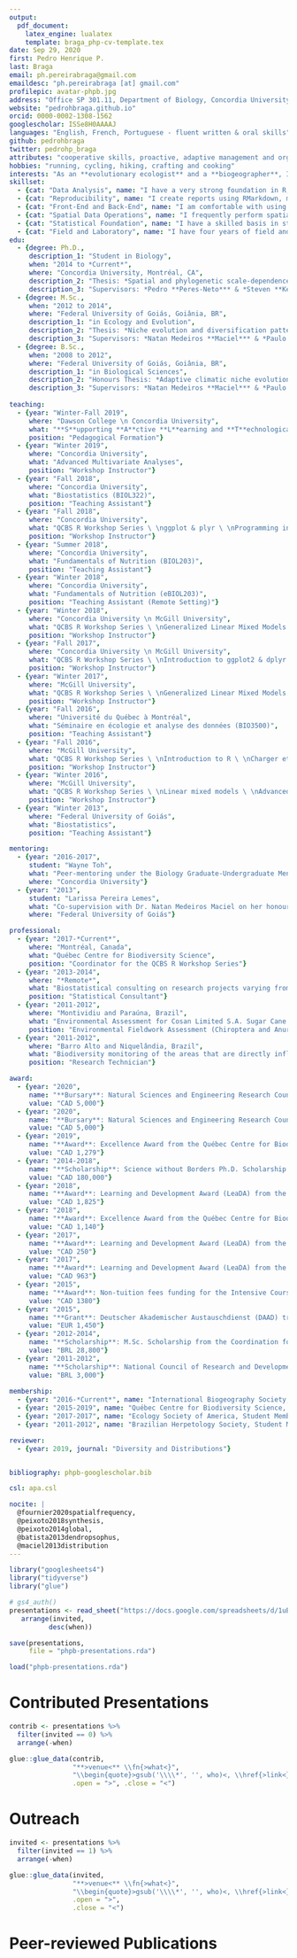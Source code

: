 ```yaml
---
output:
  pdf_document:
    latex_engine: lualatex
    template: braga_php-cv-template.tex
date: Sep 29, 2020
first: Pedro Henrique P. 
last: Braga
email: ph.pereirabraga@gmail.com
emaildesc: "ph.pereirabraga [at] gmail.com"
profilepic: avatar-phpb.jpg
address: "Office SP 301.11, Department of Biology, Concordia University"
website: "pedrohbraga.github.io"
orcid: 0000-0002-1308-1562
googlescholar: ISSe8H0AAAAJ
languages: "English, French, Portuguese - fluent written & oral skills"
github: pedrohbraga
twitter: pedrohp_braga
attributes: "cooperative skills, proactive, adaptive management and organisational skills, public speaking and communication, cheerful $\\Summertree$"
hobbies: "running, cycling, hiking, crafting and cooking"
interests: "As an **evolutionary ecologist** and a **biogeographer**, I am interested in using information on the **evolutionary history of species** and their **ecological attributes** to understand general **processes and mechanisms that generate biodiversity patterns**. In my research, I stress the **importance of phylogenetic and spatial scales and historical components of ecological and evolutionary drivers**. I practice and promote **open and reproducible science**. I am also dedicated towards the integration of evidence-based **active learning strategies** in my **teaching** and **scientific communication** abilities."
skillset: 
  - {cat: "Data Analysis", name: "I have a very strong foundation in R, where I concentrate most of my work. I have limited experience using Julia, SQL and MatLab."}
  - {cat: "Reproducibility", name: "I create reports using RMarkdown, markdown, Sweave, RShiny, and LaTeX. I collaborate and perform version control using Git."}
  - {cat: "Front-End and Back-End", name: "I am comfortable with using UNIX/Linux shell, and have limited experience with HTML and CSS."}
  - {cat: "Spatial Data Operations", name: "I frequently perform spatial data operations using simple features and other R implementations (sf, sp, raster, rgeos, and others). I also have formal training and experience in using ArcGIS, QGIS, GDAL, GEOS and PROJ."}
  - {cat: "Statistical Foundation", name: "I have a skilled basis in statistical and quantitative methods. I frequently apply univariate and multivariate statistics (including, generalized linear (mixed) models, generalized additive models, Eigenanalysis-based models, autoregressive and filtering models), Bayesian inference (BAMM), and extend them to simulations, species distribution models, and spatial and phylogenetic comparative methods (under parallel computing, if necessary)."}
  - {cat: "Field and Laboratory", name: "I have four years of field and laboratory experience in bioacustics, zoology, sampling techniques, and identification of bats and frogs."}
edu:
  - {degree: Ph.D.,
     description_1: "Student in Biology",
     when: "2014 to *Current*",
     where: "Concordia University, Montréal, CA",
     description_2: "Thesis: *Spatial and phylogenetic scale-dependence in the evolutionary and ecological determinants of diversity patterns in bats*",
     description_3: "Supervisors: *Pedro **Peres-Neto*** & *Steven **Kembel***"}
  - {degree: M.Sc.,
     when: "2012 to 2014",
     where: "Federal University of Goiás, Goiânia, BR",
     description_1: "in Ecology and Evolution",
     description_2: "Thesis: *Niche evolution and diversification patterns in Neotropical anurans*",
     description_3: "Supervisors: *Natan Medeiros **Maciel*** & *Paulo **De Marco***"}
  - {degree: B.Sc.,
     when: "2008 to 2012",
     where: "Federal University of Goiás, Goiânia, BR",
     description_1: "in Biological Sciences",
     description_2: "Honours Thesis: *Adaptive climatic niche evolution in bufonid frogs*",
     description_3: "Supervisors: *Natan Medeiros **Maciel*** & *Paulo **De Marco***"}
     
teaching:
  - {year: "Winter-Fall 2019", 
     where: "Dawson College \n Concordia University", 
     what: "**S**upporting **A**ctive **L**earning and **T**echnological **I**nnovation in **S**tudies of **E**ducation (SALTISE)",
     position: "Pedagogical Formation"}
  - {year: "Winter 2019", 
     where: "Concordia University", 
     what: "Advanced Multivariate Analyses",
     position: "Workshop Instructor"}
  - {year: "Fall 2018", 
     where: "Concordia University", 
     what: "Biostatistics (BIOL322)",
     position: "Teaching Assistant"}
  - {year: "Fall 2018", 
     where: "Concordia University", 
     what: "QCBS R Workshop Series \ \nggplot & plyr \ \nProgramming in R ",
     position: "Workshop Instructor"}
  - {year: "Summer 2018", 
     where: "Concordia University", 
     what: "Fundamentals of Nutrition (BIOL203)",
     position: "Teaching Assistant"}
  - {year: "Winter 2018", 
     where: "Concordia University", 
     what: "Fundamentals of Nutrition (eBIOL203)",
     position: "Teaching Assistant (Remote Setting)"}
  - {year: "Winter 2018", 
     where: "Concordia University \n McGill University", 
     what: "QCBS R Workshop Series \ \nGeneralized Linear Mixed Models \ \nMultivariate Analyses",
     position: "Workshop Instructor"}
  - {year: "Fall 2017", 
     where: "Concordia University \n McGill University", 
     what: "QCBS R Workshop Series \ \nIntroduction to ggplot2 & dplyr \ \nLinear Models in R",
     position: "Workshop Instructor"}
  - {year: "Winter 2017", 
     where: "McGill University", 
     what: "QCBS R Workshop Series \ \nGeneralized Linear Mixed Models \ \nMultivariate Analyses",
     position: "Workshop Instructor"}
  - {year: "Fall 2016", 
     where: "Université du Québec à Montréal", 
     what: "Séminaire en écologie et analyse des données (BIO3500)",
     position: "Teaching Assistant"}
  - {year: "Fall 2016", 
     where: "McGill University", 
     what: "QCBS R Workshop Series \ \nIntroduction to R \ \nCharger et manipuler des données en R \ \nLoading and manipulating data in R \ \nIntroduction to ggplot \ \nLinear models \ \nProgramming in R",
     position: "Workshop Instructor"}
  - {year: "Winter 2016", 
     where: "McGill University", 
     what: "QCBS R Workshop Series \ \nLinear mixed models \ \nAdvanced multivariate analyses \ \nProgramming in R",
     position: "Workshop Instructor"}
  - {year: "Winter 2013", 
     where: "Federal University of Goiás", 
     what: "Biostatistics",
     position: "Teaching Assistant"}

mentoring:
  - {year: "2016-2017",
     student: "Wayne Toh",
     what: "Peer-mentoring under the Biology Graduate-Undergraduate Mentorship Program",
     where: "Concordia University"}
  - {year: "2013", 
     student: "Larissa Pereira Lemes",
     what: "Co-supervision with Dr. Natan Medeiros Maciel on her honour thesis: *Effectiveness and priority areas for anuran conservation in Brazil*",
     where: "Federal University of Goiás"}

professional:
  - {year: "2017-*Current*", 
     where: "Montréal, Canada", 
     what: "Québec Centre for Biodiversity Science",
     position: "Coordinator for the QCBS R Workshop Series"}
  - {year: "2013-2014", 
     where: "*Remote*", 
     what: "Biostatistical consulting on research projects varying from clinical study designs to ecological research",
     position: "Statistical Consultant"}
  - {year: "2011-2012", 
     where: "Montividiu and Paraúna, Brazil", 
     what: "Environmental Assessment for Cosan Limited S.A. Sugar Cane Industries",
     position: "Environmental Fieldwork Assessment (Chiroptera and Anura) and Statistical Consultant"}
  - {year: "2011-2012", 
     where: "Barro Alto and Niquelândia, Brazil", 
     what: "Biodiversity monitoring of the areas that are directly influenced by Anglo American Brazil’s activities as part of the agreement with the Federal University of Goiás",
     position: "Research Technician"}

award:
  - {year: "2020", 
     name: "**Bursary**: Natural Sciences and Engineering Research Council (NSERC) Discovery Grant", 
     value: "CAD 5,000"}
  - {year: "2020", 
     name: "**Bursary**: Natural Sciences and Engineering Research Council (NSERC) Discovery Grant", 
     value: "CAD 5,000"}
  - {year: "2019", 
     name: "**Award**: Excellence Award from the Québec Centre for Biodiversity Science (QCBS)", 
     value: "CAD 1,279"}
  - {year: "2014-2018",
     name: "**Scholarship**: Science without Borders Ph.D. Scholarship from the National Council of Research and Development (CNPq) (249289/2013-0)",
     value: "CAD 180,000"}
  - {year: "2018", 
     name: "**Award**: Learning and Development Award (LeaDA) from the Québec Centre for Biodiversity Science (QCBS)", 
     value: "CAD 1,825"}
  - {year: "2018", 
     name: "**Award**: Excellence Award from the Québec Centre for Biodiversity Science (QCBS)", 
     value: "CAD 1,140"}
  - {year: "2017", 
     name: "**Award**: Learning and Development Award (LeaDA) from the Québec Centre for Biodiversity Science (QCBS)", 
     value: "CAD 250"}
  - {year: "2017", 
     name: "**Award**: Learning and Development Award (LeaDA) from the Québec Centre for Biodiversity Science (QCBS)", 
     value: "CAD 963"}
  - {year: "2015", 
     name: "**Award**: Non-tuition fees funding for the Intensive Course in Biodiversity Science from the Québec Centre for Biodiversity Science (QCBS)", 
     value: "CAD 1380"}
  - {year: "2015", 
     name: "**Grant**: Deutscher Akademischer Austauschdienst (DAAD) travel grant for the 2015 iDiv Summer School on Biodiversity Synthesis", 
     value: "EUR 1,450"}
  - {year: "2012-2014", 
     name: "**Scholarship**: M.Sc. Scholarship from the Coordination for the Improvement of Higher Education Personnel (CAPES)", 
     value: "BRL 28,800"}
  - {year: "2011-2012", 
     name: "**Scholarship**: National Council of Research and Development (CNPq) Undergraduate Research Scholarship",
     value: "BRL 3,000"}
     
membership: 
  - {year: "2016-*Current*", name: "International Biogeography Society, Student Member"}
  - {year: "2015-2019", name: "Québec Centre for Biodiversity Science, Student Representative"}
  - {year: "2017-2017", name: "Ecology Society of America, Student Member"}
  - {year: "2011-2012", name: "Brazilian Herpetology Society, Student Member"}

reviewer:
  - {year: 2019, journal: "Diversity and Distributions"}


bibliography: phpb-googlescholar.bib

csl: apa.csl

nocite: |
  @fournier2020spatialfrequency,
  @peixoto2018synthesis, 
  @peixoto2014global, 
  @batista2013dendropsophus,
  @maciel2013distribution
---
```


```r
library("googlesheets4")
library("tidyverse")
library("glue")
```


```r
# gs4_auth()
presentations <- read_sheet("https://docs.google.com/spreadsheets/d/1uBPoPzRA4aY4tSeYbMXjpqEYKE0aGUEzKEopnxYyd9k/edit?usp=sharing") %>%
   arrange(invited, 
          desc(when))

save(presentations, 
     file = "phpb-presentations.rda")
```

```r
load("phpb-presentations.rda")
```

# Contributed Presentations
\vspace{-0.05cm}

```r
contrib <- presentations %>%
  filter(invited == 0) %>%
  arrange(-when)

glue::glue_data(contrib, 
                "**>venue<** \\fn{>what<}",
                "\\begin{quote}>gsub('\\\\*', '', who)<, \\href{>link<}{>title<}. \\textit{>venue<}. (>when<). >where<.\\end{quote}",
                .open = ">", .close = "<")
```

# Outreach
\vspace{-0.05cm}

```r
invited <- presentations %>%
  filter(invited == 1) %>%
  arrange(-when)

glue::glue_data(invited, 
                "**>venue<** \\fn{>what<}",
                "\\begin{quote}>gsub('\\\\*', '', who)<, \\href{>link<}{>title<}. \\textit{>venue<}. (>when<). >where<.\\end{quote}",
                .open = ">", 
                .close = "<")
```

# Peer-reviewed Publications
\vspace{-0.05cm}

